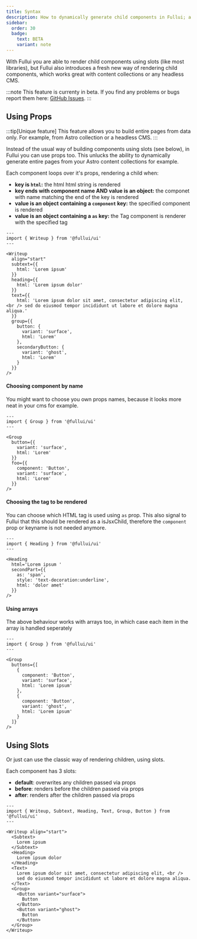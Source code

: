```yaml
---
title: Syntax
description: How to dynamically generate child components in Fullui; a component library and design system built for Astro.
sidebar:
  order: 30
  badge:
    text: BETA
    variant: note
---
```


With Fullui you are able to render child components using slots (like most libraries), but Fullui also introduces a fresh new way of rendering child components, which works great with content collections or any headless CMS.

:::note
This feature is currenty in beta.
If you find any problems or bugs report them here: [GitHub Issues](https://github.com/fullui/ui/issues).
:::

## Using Props
:::tip[Unique feature]
This feature allows you to build entire pages from data only. For example, from Astro collection or a headless CMS.
:::

Instead of the usual way of building components using slots (see below), in Fullui you can use props too. This unlucks the ability to dynamically generate entire pages from your Astro content collections for example.

Each component loops over it's props, rendering a child when:

- __key is `html`:__ the html html string is rendered
- __key ends with component name AND value is an object:__ the componet with name matching the end of the key is rendered
- __value is an object containing a `component` key:__ the specified component is rendered
- __value is an object containing a `as` key:__ the Tag component is renderer with the specified tag

``` astro live
---
import { Writeup } from '@fullui/ui'
---

<Writeup 
  align="start"
  subtext={{
    html: 'Lorem ipsum'
  }}
  heading={{
    html: 'Lorem ipsum dolor'
  }}
  text={{
    html: 'Lorem ipsum dolor sit amet, consectetur adipiscing elit, <br /> sed do eiusmod tempor incididunt ut labore et dolore magna aliqua.'
  }}
  group={{
    button: {
      variant: 'surface',
      html: 'Lorem'
    },
    secondaryButton: {
      variant: 'ghost',
      html: 'Lorem'
    }
  }}
/>
```

#### Choosing component by name
You might want to choose you own props names, because it looks more neat in your cms for example.
``` astro live
---
import { Group } from '@fullui/ui'
---

<Group 
  button={{
    variant: 'surface',
    html: 'Lorem'
  }}
  foo={{
    component: 'Button',
    variant: 'surface',
    html: 'Lorem'
  }}
/>
```

#### Choosing the tag to be rendered
You can choose which HTML tag is used using `as` prop. This also signal to Fullui that this should be rendered as a isJsxChild, therefore the `component` prop or keyname is not needed anymore.
``` astro live
---
import { Heading } from '@fullui/ui'
---

<Heading
  html='Lorem ipsum '
  secondPart={{
    as: 'span',
    style: 'text-decoration:underline',
    html: 'dolor amet'
  }}
/>
```

#### Using arrays
The above behaviour works with arrays too, in which case each item in the array is handled seperately

``` astro live
---
import { Group } from '@fullui/ui'
---

<Group
  buttons={[
    {
      component: 'Button',
      variant: 'surface',
      html: 'Lorem ipsum'
    },
    {
      component: 'Button',
      variant: 'ghost',
      html: 'Lorem ipsum'
    }
  ]}
/>
```

## Using Slots
Or just can use the classic way of rendering children, using slots.

Each component has 3 slots:
- __default__: overwrites any children passed via props
- __before__: renders before the children passed via props
- __after__: renders after the children passed via props


``` astro live
---
import { Writeup, Subtext, Heading, Text, Group, Button } from '@fullui/ui'
---

<Writeup align="start">
  <Subtext>
    Lorem ipsum
  </Subtext>
  <Heading>
    Lorem ipsum dolor
  </Heading>
  <Text>
    Lorem ipsum dolor sit amet, consectetur adipiscing elit, <br />
    sed do eiusmod tempor incididunt ut labore et dolore magna aliqua.
  </Text>
  <Group>
    <Button variant="surface">
      Button
    </Button>
    <Button variant="ghost">
      Button
    </Button>
  </Group>
</Writeup>
```
